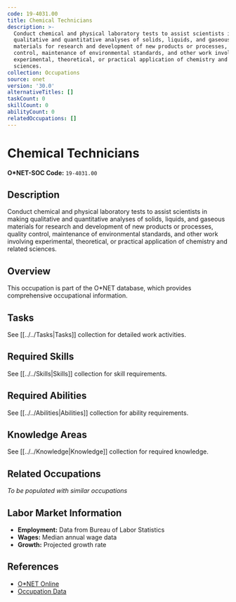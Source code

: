 ```yaml
---
code: 19-4031.00
title: Chemical Technicians
description: >-
  Conduct chemical and physical laboratory tests to assist scientists in making
  qualitative and quantitative analyses of solids, liquids, and gaseous
  materials for research and development of new products or processes, quality
  control, maintenance of environmental standards, and other work involving
  experimental, theoretical, or practical application of chemistry and related
  sciences.
collection: Occupations
source: onet
version: '30.0'
alternativeTitles: []
taskCount: 0
skillCount: 0
abilityCount: 0
relatedOccupations: []
---
```

# Chemical Technicians

**O*NET-SOC Code:** `19-4031.00`

## Description

Conduct chemical and physical laboratory tests to assist scientists in making qualitative and quantitative analyses of solids, liquids, and gaseous materials for research and development of new products or processes, quality control, maintenance of environmental standards, and other work involving experimental, theoretical, or practical application of chemistry and related sciences.

## Overview

This occupation is part of the O*NET database, which provides comprehensive occupational information.

## Tasks

See [[../../Tasks|Tasks]] collection for detailed work activities.

## Required Skills

See [[../../Skills|Skills]] collection for skill requirements.

## Required Abilities

See [[../../Abilities|Abilities]] collection for ability requirements.

## Knowledge Areas

See [[../../Knowledge|Knowledge]] collection for required knowledge.

## Related Occupations

*To be populated with similar occupations*

## Labor Market Information

- **Employment:** Data from Bureau of Labor Statistics
- **Wages:** Median annual wage data
- **Growth:** Projected growth rate

## References

- [O*NET Online](https://www.onetonline.org/link/summary/19-4031.00)
- [Occupation Data](https://www.onetcenter.org/)

